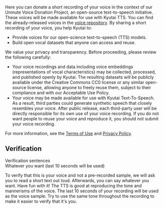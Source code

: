 Here you can donate a short recording of your voice in the context of our Unmute Voice Donation Project, an <span className="text-green">open-source text-to-speech initiative</span>.
These voices will be made available for use with Kyutai TTS.
You can find the already-released voices in the [voice repository](https://huggingface.co/kyutai/tts-voices).
By sharing a short recording of your voice, you help Kyutai to:

- Provide voices for our open-science text-to-speech (TTS) models.
- Build open vocal datasets that anyone can access and reuse.

We value your privacy and transparency. Before proceeding, please review
the following carefully:

- Your voice recordings and data including voice embeddings
  (representations of vocal characteristics) may be collected,
  processed, and published openly by Kyutai. The resulting datasets will
  be publicly available under the Creative Commons CC0 license or any
  similar open-source license, allowing anyone to freely reuse them,
  subject to their compliance and with our Acceptable Use Policy.
- Your voice may be made available for use with Kyutai Text-To-Speech.
  As a result, third parties could generate synthetic speech that
  closely resembles your voice. After public release, each third-party
  user will be directly responsible for its own use of your voice
  recording. If you do not want people to reuse your voice and reproduce
  it, you should not submit your voice recording.

For more information, see the [Terms of Use](/voice-donation/terms-of-use) and
[Privacy Policy](/voice-donation/privacy-policy).

## Verification

<div className="w-full flex flex-row mt-2">
  <div className="border-1 border-green py-2 px-4 text-center">
    Verification sentences
  </div>
  <div className="border-1 border-green py-2 px-4 text-center grow-2">
    Whatever you want (last 10 seconds will be used)
  </div>
</div>

To verify that this is your voice and not a pre-recorded sample, we will
ask you to read a short text out loud. Afterwards, you can say whatever
you want. Have fun with it! The TTS is good at reproducing the tone and
mannerisms of the voice. The last 10 seconds of your recording will be
used as the voice sample. Try to use the same tone throughout the
recording to make it easier to verify that it's you.
